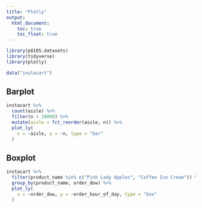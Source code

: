 ```yaml
---
title: "Plotly"
output: 
  html_document:
    toc: true
    toc_float: true
---
```


```r
library(p8105.datasets)
library(tidyverse)
library(plotly)
```

```r
data("instacart")
```

## Barplot
```r
instacart %>% 
  count(aisle) %>% 
  filter(n > 10000) %>% 
  mutate(aisle = fct_reorder(aisle, n)) %>% 
  plot_ly(
    x = ~aisle, y = ~n, type = "bar"
  )
```

## Boxplot
```r
instacart %>% 
  filter(product_name %in% c("Pink Lady Apples", "Coffee Ice Cream")) %>% 
  group_by(product_name, order_dow) %>% 
  plot_ly(
    x = ~order_dow, y = ~order_hour_of_day, type = "box"
  )
```

